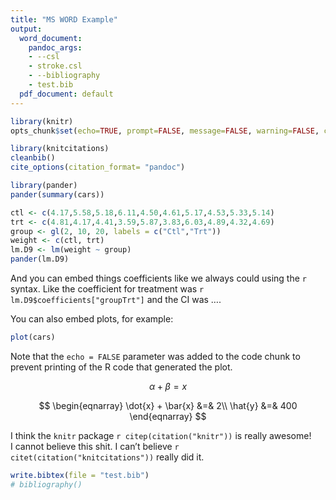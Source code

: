 ```yaml
---
title: "MS WORD Example"
output:
  word_document:
    pandoc_args:
    - --csl
    - stroke.csl
    - --bibliography
    - test.bib
  pdf_document: default
---
```


<!---       "--csl=elsevier-with-titles.csl" -->
<!---       "--csl=elsevier-harvard.csl" -->

```r
library(knitr)
opts_chunk$set(echo=TRUE, prompt=FALSE, message=FALSE, warning=FALSE, comment="", results='hide')

```

```r
library(knitcitations)
cleanbib()
cite_options(citation_format= "pandoc")

library(pander)
pander(summary(cars))
```


```r
ctl <- c(4.17,5.58,5.18,6.11,4.50,4.61,5.17,4.53,5.33,5.14)
trt <- c(4.81,4.17,4.41,3.59,5.87,3.83,6.03,4.89,4.32,4.69)
group <- gl(2, 10, 20, labels = c("Ctl","Trt"))
weight <- c(ctl, trt)
lm.D9 <- lm(weight ~ group)
pander(lm.D9)
```

And you can embed things coefficients like we always could using the `r ` syntax.  Like the coefficient for treatment was `r lm.D9$coefficients["groupTrt"]` and the CI was ....


You can also embed plots, for example:

```r
plot(cars)
```

Note that the `echo = FALSE` parameter was added to the code chunk to prevent printing of the R code that generated the plot.

$$
\alpha + \beta = x
$$

$$
  \begin{eqnarray}
  \dot{x} + \bar{x} &=& 2\\
  \hat{y} &=& 400
  \end{eqnarray}
$$

I think the `knitr` package `r citep(citation("knitr"))` is really awesome!  
I cannot believe this shit.  I can't believe `r citet(citation("knitcitations"))` really did it.

```r
write.bibtex(file = "test.bib")
# bibliography()
```

<!---https://github.com/citation-style-language-->